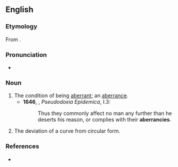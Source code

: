 ==English==

===Etymology===
From {{suffix|aberrance|y|lang=en}}.

===Pronunciation===
* {{a|US}} {{IPA|/æ.ˈbɛɹ.n̩.si/|/ˈæ.bɛɹ.n̩.sɪ/|lang=en}}

===Noun===
{{en-noun|~|aberrancies}}

# The condition of being [[aberrant]]; an [[aberrance]]. {{defdate|from 17th c.}}
#* '''1646''', {{w|Sir Thomas Browne}}, ''Pseudodoxia Epidemica'', I.3:
#*: Thus they commonly affect no man any further than he deserts his reason, or complies with their '''aberrancies'''.
# {{lb|en|geometry}} The deviation of a curve from circular form.

===References===
* {{R:Century 1911}}